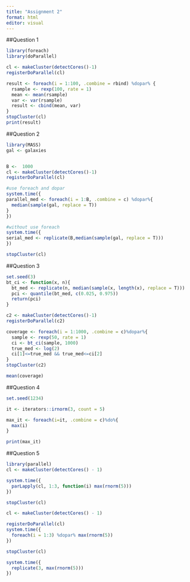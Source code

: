 ```yaml
---
title: "Assignment 2"
format: html
editor: visual
---
```


##Question 1

```r
library(foreach)
library(doParallel)

cl <- makeCluster(detectCores()-1)
registerDoParallel(cl)

result <- foreach(i = 1:100, .combine = rbind) %dopar% {
  rsample <- rexp(100, rate = 1)
  mean <- mean(rsample)
  var <- var(rsample)
  result <- cbind(mean, var)
} 
stopCluster(cl)
print(result)
```

##Question 2

```r
library(MASS)
gal <- galaxies


B <-  1000
cl <- makeCluster(detectCores()-1)
registerDoParallel(cl)

#use foreach and dopar
system.time({
parallel_med <- foreach(i = 1:B, .combine = c) %dopar%{
  median(sample(gal, replace = T))
}
})

#without use foreach
system.time({
serial_med <- replicate(B,median(sample(gal, replace = T)))
})

stopCluster(cl)
```

##Question 3

```r
set.seed(3)
bt_ci <- function(x, n){
  bt_med <- replicate(n, median(sample(x, length(x), replace = T)))
  pci <- quantile(bt_med, c(0.025, 0.975))
  return(pci)
}

c2 <- makeCluster(detectCores()-1)
registerDoParallel(c2)

coverage <- foreach(i = 1:1000, .combine = c)%dopar%{
  sample <- rexp(50, rate = 1)
  ci <- bt_ci(sample, 1000)
  true_med <- log(2)
  ci[1]<=true_med && true_med<=ci[2]
}
stopCluster(c2)

mean(coverage)
```

##Question 4

```r
set.seed(1234)

it <- iterators::irnorm(3, count = 5)

max_it <- foreach(i=it, .combine = c)%do%{
  max(i)
}

print(max_it)
```

##Question 5

```r
library(parallel)
cl <- makeCluster(detectCores() - 1)

system.time({
  parLapply(cl, 1:3, function(i) max(rnorm(5)))
})

stopCluster(cl)

cl <- makeCluster(detectCores() - 1)

registerDoParallel(cl)
system.time({
  foreach(i = 1:3) %dopar% max(rnorm(5))
})

stopCluster(cl)

system.time({
  replicate(3, max(rnorm(5)))
})

```
